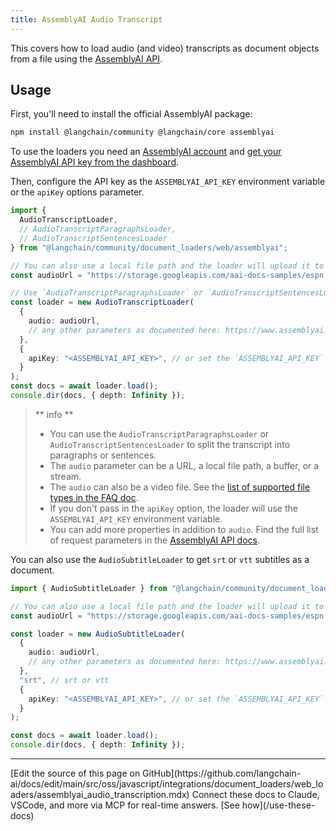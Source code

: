 ```yaml
---
title: AssemblyAI Audio Transcript
---
```


This covers how to load audio (and video) transcripts as document objects from a file using the [AssemblyAI API](https://www.assemblyai.com/docs/api-reference/transcripts/submit?utm_source=langchainjs).

## Usage

First, you'll need to install the official AssemblyAI package:

```bash npm
npm install @langchain/community @langchain/core assemblyai
```

To use the loaders you need an [AssemblyAI account](https://www.assemblyai.com/dashboard/signup?utm_source=langchainjs) and
[get your AssemblyAI API key from the dashboard](https://www.assemblyai.com/app/account?utm_source=langchainjs).

Then, configure the API key as the `ASSEMBLYAI_API_KEY` environment variable or the `apiKey` options parameter.

```typescript
import {
  AudioTranscriptLoader,
  // AudioTranscriptParagraphsLoader,
  // AudioTranscriptSentencesLoader
} from "@langchain/community/document_loaders/web/assemblyai";

// You can also use a local file path and the loader will upload it to AssemblyAI for you.
const audioUrl = "https://storage.googleapis.com/aai-docs-samples/espn.m4a";

// Use `AudioTranscriptParagraphsLoader` or `AudioTranscriptSentencesLoader` for splitting the transcript into paragraphs or sentences
const loader = new AudioTranscriptLoader(
  {
    audio: audioUrl,
    // any other parameters as documented here: https://www.assemblyai.com/docs/api-reference/transcripts/submit
  },
  {
    apiKey: "<ASSEMBLYAI_API_KEY>", // or set the `ASSEMBLYAI_API_KEY` env variable
  }
);
const docs = await loader.load();
console.dir(docs, { depth: Infinity });
```

> ** info **
>
> - You can use the `AudioTranscriptParagraphsLoader` or `AudioTranscriptSentencesLoader` to split the transcript into paragraphs or sentences.
> - The `audio` parameter can be a URL, a local file path, a buffer, or a stream.
> - The `audio` can also be a video file. See the [list of supported file types in the FAQ doc](https://www.assemblyai.com/docs/concepts/faq?utm_source=langchainjs#:~:text=file%20types%20are%20supported).
> - If you don't pass in the `apiKey` option, the loader will use the `ASSEMBLYAI_API_KEY` environment variable.
> - You can add more properties in addition to `audio`. Find the full list of request parameters in the [AssemblyAI API docs](https://www.assemblyai.com/docs/api-reference/transcripts/submit?utm_source=langchainjs#create-a-transcript).

You can also use the `AudioSubtitleLoader` to get `srt` or `vtt` subtitles as a document.

```typescript
import { AudioSubtitleLoader } from "@langchain/community/document_loaders/web/assemblyai";

// You can also use a local file path and the loader will upload it to AssemblyAI for you.
const audioUrl = "https://storage.googleapis.com/aai-docs-samples/espn.m4a";

const loader = new AudioSubtitleLoader(
  {
    audio: audioUrl,
    // any other parameters as documented here: https://www.assemblyai.com/docs/api-reference/transcripts/submit
  },
  "srt", // srt or vtt
  {
    apiKey: "<ASSEMBLYAI_API_KEY>", // or set the `ASSEMBLYAI_API_KEY` env variable
  }
);

const docs = await loader.load();
console.dir(docs, { depth: Infinity });
```

---

<Callout icon="pen-to-square" iconType="regular">
    [Edit the source of this page on GitHub](https://github.com/langchain-ai/docs/edit/main/src/oss/javascript/integrations/document_loaders/web_loaders/assemblyai_audio_transcription.mdx)
</Callout>
<Tip icon="terminal" iconType="regular">
    Connect these docs to Claude, VSCode, and more via MCP for    real-time answers. [See how](/use-these-docs)
</Tip>
